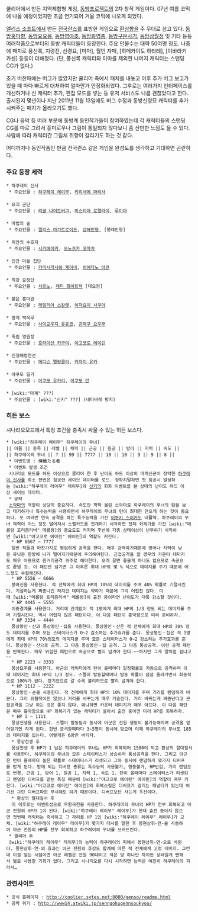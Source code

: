 쿨리어에서 만든 지역제합형 게임, [[동방프로젝트]]의 2차 창작 게임이다.
07년 여름 코믹에 나올 예정이었지만 조금 연기되어 겨울 코믹에 나오게 되었다.

[[앨리스 소프트]]에서 만든 [[전국란스]]를 표방한 게임으로 [[환상향]]을 주 무대로 삼고 있다.
[[동방홍마향]], [[동방요요몽]], [[동방영야초]], [[동방화영총]], [[동방구문사기]], [[동방삼월정]] 및 기타 등등 여러작품으로부터의 동방 캐릭터들이 등장한다. 주요 인물수는 대략 50여명 정도. 나중에 패치로 풍신록, 지령전, 신령요, [미마], 월인 자매, [히메카이도 하타테], [이바라키 카센] 등등이 더해졌다. (단, 풍신록 캐릭터와 미마를 제외한 나머지 캐릭터는 스탠딩 CG가 없다.)

초기 버전때에는 버그가 많았지만 쿨리어 측에서 패치를 내놓고 이후 추가 버그 보고가 있을 때 마다 빠르게 대처하여 얼마안가 안정화되었다. 그후로는 여러가지 인터페이스를 개선하거나 신 캐릭터 추가, 편집 모드를 넣는 등 유저 서비스도 나름 괜찮았다고 한다. 출시된지 몇년이나 지난 2011년 11월 13일에도 버그 수정과 동방신령묘 캐릭터를 추가시켜주는 패치가 올라오기도 했다.

CG나 음악 등 여러 부분에 동방계 동인작가들이 참여하였는데 각 캐릭터들의 스탠딩 CG를 따로 그려서 흥미로우나 그림이 통일되지 않다보니 좀 산만한 느낌도 들 수 있다. 사람에 따라 캐릭터간 그림체 취향이 갈리기도 하는 것 같다.

어디까지나 동인작품인 만큼 전국란스 같은 게임을 완성도를 생각하고 기대하면 곤란하다.

=== 주요 등장 세력 === 

 * 하쿠레이 신사
  * 주요인물 : [[하쿠레이 레이무]], [[키리사메 마리사]]
 
 * 요괴 군단
  * 주요인물 : [[리글 나이트버그]], [[미스티아 로렐라이]], [[루미아]]
 
 * 마법의 숲
  * 주요인물 : [[앨리스 마가트로이드]], [[상해인형]], [봉래인형]
 
 * 피안의 수호자
  * 주요인물 : [[시키에이키]], [[오노즈카 코마치]]
 
 * 인간 마을 집단
  * 주요인물 : [[카미시라사와 케이네]], [[히에다노 아큐]]
 
 * 최강 요정단
  * 주요인물 : [[치르노]], [[레티 화이트락]] [대요정]
 
 * 붉은 홍마관
  * 주요인물 : [[레밀리아 스칼렛]], [[이자요이 사쿠야]]
 
 * 명계 백옥루
  * 주요인물 : [[사이교우지 유유코]], [[콘파쿠 요우무]]
 
 * 죽림 영원정
  * 주요인물 : [[호라이산 카구야]], [[야고코로 에이린]]
 
 * 인형해방전선
  * 주요인물 : [[메디슨 멜랑콜리]], [[카자미 유카]]
 
 * 야쿠모 일가
  * 주요인물 : [[야쿠모 유카리]], [[야쿠모 란]]
 
 * [wiki:"마계" ???]
  * 주요인물 : [wiki:"신키" ???] (네타바레 방지) 

=== 히든 보스 ===
시나리오모드에서 특정 조건을 충족시 싸울 수 있는 히든 보스다.
 * [wiki:"하쿠레이 레이무" 하쿠레이의 무녀]
 || 이름 || 종족 || 레벨 || 체력 || 근공 || 원공 || 방어 || 지력 || 속도 ||
 || 하쿠레이의 무녀 || ? || 99 || 7777 || 10 || 10 || 9 || 9 || 8 ||
  * 이벤트명 : 博麗たる者
  * 이벤트 발생 조건
  시나리오 모드를 하드 이상으로 클리어 한 후 난이도 하드 이상의 마계신군이 장악한 [[하쿠레이 신사]]를 최소 한번은 침공한 세이브 데이터를 로드. 정확히말하면 첫 침공시 발생하는 [wiki:"하쿠레이 레이무" 레이무]와 [[신키]]의 회화 이벤트를 본 상태의 난이도 하드 이상 세이브 데이터.
  * 공략
  [[소악마]]의 역할이 상당히 중요하다. 속도만 팍팍 올린 소악마로 하쿠레이의 무녀의 턴을 보고 대기하거나 특수능력을 사용하면서 하쿠레이의 무녀의 턴이 최대한 안오게 하는 것이 중요하다. 또 여러번 연속 공격을 하는 특수능력을 가진 [[이부키 스이카]]도 대활약. 하쿠레이의 무녀 체력이 어느 정도 떨어져서 스펠카드를 전개하기 시작하면 전체 회복기를 가진 [wiki:"메를랑 프리즘리버" 메를랑]의 중요도도 커지며 후반에 각종 상태이상이 난무하기 시작하면 [wiki:"야고코로 에이린" 에이린]의 역할도 커진다.
   * HP 6667 ~ 7777
   일반 적들과 마찬가지로 평범하게 공격을 한다. 매우 강력하기때문에 방어나 지력이 낮은 유닛은 한방에 나가 떨어지기때문에 주의해야한다. 근접공격을 할 경우의 카운터 데미지도 매우 아프므로 원거리공격 위주로 해야한다. 오래 끌면 좋을게 하나도 없으므로 속공으로 끝낼 것. 이 패턴만 넘기면 그 이후론 최대 HP의 몇 % 식으로 데미지를 주기 때문에 어느정도 수월해진다.
   * HP 5556 ~ 6666
   봉마진을 사용한다. 적 전체에게 최대 HP의 10%의 데미지를 주며 40% 확률로 기절시킨다. 기절하는게 짜증나긴 하지만 데미지는 약하기 때문에 그리 어렵진 않다. 이때 [wiki:"메를랑 프리즘리버" 메를랑]이 출전 중이라면 난이도가 대폭 감소할 것이다.
   * HP 4445 ~ 5555
   이중결계를 사용한다. 거리에 관계없이 적 1명에게 최대 HP의 1/3 정도 되는 데미지를 주며 기절시킨다. 역시 어렵지 않은 패턴이다. 이 다음 패턴이 흉악함으로 미리 준비하자.
   * HP 3334 ~ 4444
   몽상봉인・산과 몽상봉인・집을 사용한다. 몽상봉인・산은 적 전체에게 최대 HP의 30% 정도 데미지를 주며 모든 스테이터스가 0~2 감소하는 추가효과를 준다. 몽상봉인・집은 적 1명에게 최대 HP의 70%정도의 데미지를 주며 모든 스테이터스가 0~2 감소하는 추가효과를 준다. 몽상봉인・산으로 공격. 그 다음 몽상봉인・집 공격. 그 다음 통상공격. 이런 공격 패턴을 반복한다. 매우 위험한 패턴으로 속공으로 빨리 넘겨야 한다.~~하지만 그게 말처럼 쉽냐고~~
   * HP 2223 ~ 3333
   몽상묘주를 사용한다. 아군의 캐릭터에게 턴이 올때마다 일정확률로 자동으로 공격하며 이때 데미지는 최대 HP의 1/3 정도. 스펠이 발동할때마다 발동 확률이 점점 올라가면서 최종적으로 100%가 된다. 장기전으로 갈 수록 불리하므로 빨리 넘겨야 한다.
   * HP 1112 ~ 2222
   몽상봉인・순을 사용한다. 적 전체에게 최대 HP의 10% 데미지를 주며 거리를 랜덤하게 바꾼다. 그리 위협적이진 않으나 거리를 바꾸는게 매우 거슬린다. 거리 바뀌는게 짜증난다고 근접공격을 그냥 하는 것은 좋지 않다. 왜냐하면 카운터 데미지가 매우 아프다. 이 다음 패턴은 매우 흉악함으로 HP 회복기가 있는 캐릭터가 살아서 출전 중이면 미리 HP를 회복하자.
   * HP 1 ~ 1111
   몽상천생을 사용한다. 스펠이 발동됨과 동시에 아군은 전원 행동이 불가능해지며 공격을 얻어맞기만 하게 된다. 한번 공격할때마다 3~5명이 동시에 맞으며 이때 하쿠레이의 무녀도 185의 데미지를 입는다. 어떻게든 6방만 버티자.
   * 몽상천생 후
   몽상천생 후 HP가 1 남은 하쿠레이의 무녀는 HP가 회복되어 1500이 되고 환상의 절대질서를 사용한다. 하쿠레이의 무녀의 모든 스테이터스가 상승하며 통상공격을 한다. 그리고 아군은 턴이 올때마다 높은 확률로 스테이터스가 리셋되고 그와 동시에 랜덤하게 몇가지 디버프를 받게 된다. 받에 되는 디버프 종류는 특수능력 사용불가, 행동불가, HP반감, 거리 랜덤으로 변경, 근공 1, 방어 1, 원공 1, 지력 1, 속도 1. 턴이 올때마다 스테이터스가 리셋되고 랜덤한 디버프를 받는 특징 때문에 [wiki:"야고코로 에이린" 에이린]의 역할이 매우 커진다. [wiki:"야고코로 에이린" 에이린]의 회복스킬은 디버프가 걸리는 패널티가 있는데 여기선 그런 디버프따윈 무시해도 되기 때문이다. 디버프보단 사는게 우선이다.
   * 환상의 절대질서 후
   이 이후로는 이벤트성으로 무환극천을 사용한다. 하쿠레이의 무녀의 HP가 전부 회복되고 아군 전원의 HP가 1이 된다. [wiki:"하쿠레이 레이무" 레이무]가 현재 출전 중이지 않으면 첫번째 캐릭터는 즉사하고 그 자리를 HP 1인 [wiki:"하쿠레이 레이무" 레이무]가 교체. [wiki:"하쿠레이 레이무" 레이무]가 몇가지 대사를 말한 후 몽현상휘-연-을 사용하여 아군 전원의 HP를 전부 회복하고 하쿠레이의 무녀를 쓰러뜨린다.
  * 클리어 후
  [wiki:"하쿠레이 레이무" 레이무]의 능력이 하쿠레이의 피에서 몽현상휘-연-으로 바뀐다. 몽현상휘-연-의 효과는 아군 전원의 호감도 합계에 따른 적 전체에게 고정 데미지. 그런데 이걸 얻는 시점이면 아군 레벨은 전원 90대이고 적은 땅 하나만 차지한 상태일게 뻔해서 별로 사용할 기회가 없다. 그리고 시나리오를 다시 시작하면 능력은 여전히 하쿠레이의 피라서…

=== 관련사이트 ===
 * 공식 홈페이지 : http://coolier.sytes.net:8080/genso/readme.html
 * 공략 위키 : http://www14.atwiki.jp/senngokugennsoukyou/

